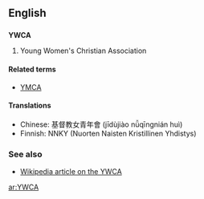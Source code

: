 ==English==
==={{initialism}}===
'''YWCA'''

#Young Women's Christian Association

====Related terms====
*[[YMCA]]

====Translations====
*Chinese: 基督教女青年會 (jīdùjiào nǚqīngnián huì)
*Finnish: NNKY (Nuorten Naisten Kristillinen Yhdistys)

===See also===
*[[w:YWCA|Wikipedia article on the YWCA]]

[[ar:YWCA]]